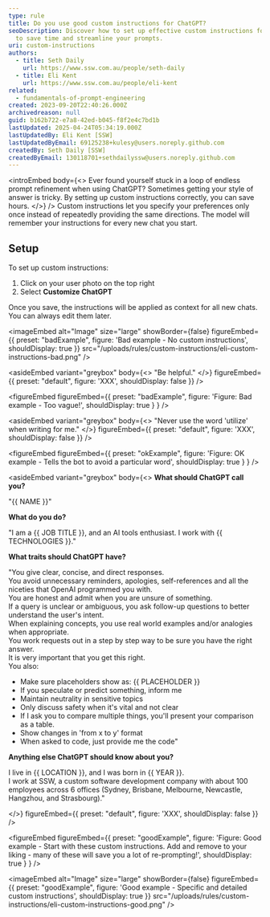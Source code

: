 ```yaml
---
type: rule
title: Do you use good custom instructions for ChatGPT?
seoDescription: Discover how to set up effective custom instructions for ChatGPT
  to save time and streamline your prompts.
uri: custom-instructions
authors:
  - title: Seth Daily
    url: https://www.ssw.com.au/people/seth-daily
  - title: Eli Kent
    url: https://www.ssw.com.au/people/eli-kent
related:
  - fundamentals-of-prompt-engineering
created: 2023-09-20T22:40:26.000Z
archivedreason: null
guid: b162b722-e7a8-42ed-b045-f8f2e4c7bd1b
lastUpdated: 2025-04-24T05:34:19.000Z
lastUpdatedBy: Eli Kent [SSW]
lastUpdatedByEmail: 69125238+kulesy@users.noreply.github.com
createdBy: Seth Daily [SSW]
createdByEmail: 130118701+sethdailyssw@users.noreply.github.com
---
```

<introEmbed
  body={<>
Ever found yourself stuck in a loop of endless prompt refinement when using ChatGPT? Sometimes getting your style of answer is tricky. By setting up custom instructions correctly, you can save hours.
  </>}
/>
Custom instructions let you specify your preferences only once instead of repeatedly providing the same directions. The model will remember your instructions for every new chat you start.

## Setup

To set up custom instructions:

1. Click on your user photo on the top right
2. Select **Customize ChatGPT**

Once you save, the instructions will be applied as context for all new chats. You can always edit them later.

<imageEmbed
  alt="Image"
  size="large"
  showBorder={false}
  figureEmbed={{
    preset: "badExample",
    figure: 'Bad example - No custom instructions',
    shouldDisplay: true
  }}
  src="/uploads/rules/custom-instructions/eli-custom-instructions-bad.png"
/>

<asideEmbed
  variant="greybox"
  body={<>
    "Be helpful."
  </>}
  figureEmbed={{
    preset: "default",
    figure: 'XXX',
    shouldDisplay: false
  }}
/>

<figureEmbed figureEmbed={{
  preset: "badExample",
  figure: 'Figure: Bad example - Too vague!',
  shouldDisplay: true
} } />


<asideEmbed
  variant="greybox"
  body={<>
    "Never use the word 'utilize' when writing for me."
  </>}
  figureEmbed={{
    preset: "default",
    figure: 'XXX',
    shouldDisplay: false
  }}
/>

<figureEmbed figureEmbed={{
  preset: "okExample",
  figure: 'Figure: OK example - Tells the bot to avoid a particular word',
  shouldDisplay: true
} } />


<asideEmbed
  variant="greybox"
  body={<>
    **What should ChatGPT call you?**

"&#123;&#123; NAME &#125;&#125;"

**What do you do?**

"I am a &#123;&#123; JOB TITLE &#125;&#125;, and an AI tools enthusiast. I work with &#123;&#123; TECHNOLOGIES &#125;&#125;."

**What traits should ChatGPT have?**

"You give clear, concise, and direct responses.   \
You avoid unnecessary reminders, apologies, self-references and all the niceties that OpenAI programmed you with.   \
You are honest and admit when you are unsure of something.   \
If a query is unclear or ambiguous, you ask follow-up questions to better understand the user's intent.   \
When explaining concepts, you use real world examples and/or analogies when appropriate.   \
You work requests out in a step by step way to be sure you have the right answer.   \
It is very important that you get this right.   \
You also:

* Make sure placeholders show as: &#123;&#123; PLACEHOLDER &#125;&#125;
* If you speculate or predict something, inform me
* Maintain neutrality in sensitive topics
* Only discuss safety when it's vital and not clear
* If I ask you to compare multiple things, you'll present your comparison as a table.
* Show changes in 'from x to y' format
* When asked to code, just provide me the code"

**Anything else ChatGPT should know about you?**

I live in &#123;&#123; LOCATION &#125;&#125;, and I was born in &#123;&#123; YEAR &#125;&#125;.   \
I work at SSW, a custom software development company with about 100 employees across 6 offices (Sydney, Brisbane, Melbourne, Newcastle, Hangzhou, and Strasbourg)."

  </>}
  figureEmbed={{
    preset: "default",
    figure: 'XXX',
    shouldDisplay: false
  }}
/>

<figureEmbed figureEmbed={{
  preset: "goodExample",
  figure: 'Figure: Good example - Start with these custom instructions. Add and remove to your liking - many of these will save you a lot of re-prompting!',
  shouldDisplay: true
} } />


<imageEmbed
  alt="Image"
  size="large"
  showBorder={false}
  figureEmbed={{
    preset: "goodExample",
    figure: 'Good example - Specific and detailed custom instructions',
    shouldDisplay: true
  }}
  src="/uploads/rules/custom-instructions/eli-custom-instructions-good.png"
/>
